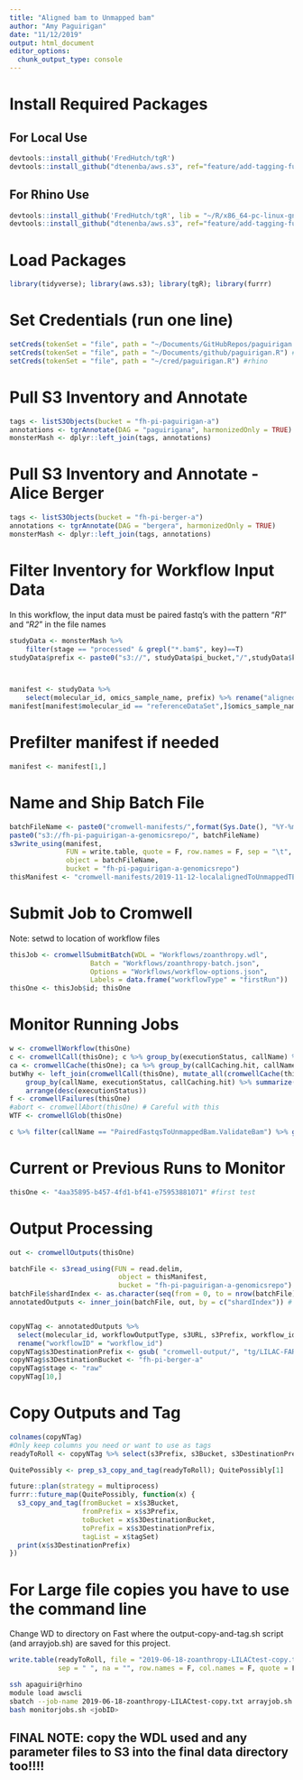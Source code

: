 ```yaml
---
title: "Aligned bam to Unmapped bam"
author: "Amy Paguirigan"
date: "11/12/2019"
output: html_document
editor_options: 
  chunk_output_type: console
---
```

# Install Required Packages

## For Local Use
```r
devtools::install_github('FredHutch/tgR')
devtools::install_github("dtenenba/aws.s3", ref="feature/add-tagging-functions")
```

## For Rhino Use
```r
devtools::install_github('FredHutch/tgR', lib = "~/R/x86_64-pc-linux-gnu-library/3.5") # Rhino
devtools::install_github("dtenenba/aws.s3", ref="feature/add-tagging-functions", lib = "~/R/x86_64-pc-linux-gnu-library/3.5")
```

# Load Packages
```r
library(tidyverse); library(aws.s3); library(tgR); library(furrr)
```

# Set Credentials (run one line)
```r
setCreds(tokenSet = "file", path = "~/Documents/GitHubRepos/paguirigan.R") #DVTC
setCreds(tokenSet = "file", path = "~/Documents/github/paguirigan.R") #laptop
setCreds(tokenSet = "file", path = "~/cred/paguirigan.R") #rhino
```

# Pull S3 Inventory and Annotate
```r
tags <- listS3Objects(bucket = "fh-pi-paguirigan-a")
annotations <- tgrAnnotate(DAG = "paguirigana", harmonizedOnly = TRUE)
monsterMash <- dplyr::left_join(tags, annotations)
```

# Pull S3 Inventory and Annotate  - Alice Berger
```r
tags <- listS3Objects(bucket = "fh-pi-berger-a")
annotations <- tgrAnnotate(DAG = "bergera", harmonizedOnly = TRUE)
monsterMash <- dplyr::left_join(tags, annotations)
```


# Filter Inventory for Workflow Input Data
In this workflow, the input data must be paired fastq's with the pattern "_R1_" and "_R2_" in the file names

```r
studyData <- monsterMash %>% 
    filter(stage == "processed" & grepl("*.bam$", key)==T)
studyData$prefix <- paste0("s3://", studyData$pi_bucket,"/",studyData$key)



manifest <- studyData %>% 
    select(molecular_id, omics_sample_name, prefix) %>% rename("alignedBamURL" = "prefix")
manifest[manifest$molecular_id == "referenceDataSet",]$omics_sample_name <- "CEPH"
```


# Prefilter manifest if needed
```r
manifest <- manifest[1,]
```


# Name and Ship Batch File
```r
batchFileName <- paste0("cromwell-manifests/",format(Sys.Date(), "%Y-%m-%d-"), "localalignedToUnmappedTEst.tsv")
paste0("s3://fh-pi-paguirigan-a-genomicsrepo/", batchFileName)
s3write_using(manifest,
              FUN = write.table, quote = F, row.names = F, sep = "\t",
              object = batchFileName,
              bucket = "fh-pi-paguirigan-a-genomicsrepo")
thisManifest <- "cromwell-manifests/2019-11-12-localalignedToUnmappedTEst.tsv" # for new environments
```

# Submit Job to Cromwell
Note: setwd to location of workflow files
```r
thisJob <- cromwellSubmitBatch(WDL = "Workflows/zoanthropy.wdl",
                    Batch = "Workflows/zoanthropy-batch.json",
                    Options = "Workflows/workflow-options.json",
                    Labels = data.frame("workflowType" = "firstRun"))
thisOne <- thisJob$id; thisOne
```

# Monitor Running Jobs
```r
w <- cromwellWorkflow(thisOne)
c <- cromwellCall(thisOne); c %>% group_by(executionStatus, callName) %>% summarize(status = n())
ca <- cromwellCache(thisOne); ca %>% group_by(callCaching.hit, callName) %>% summarize(hits = n())
butWhy <- left_join(cromwellCall(thisOne), mutate_all(cromwellCache(thisOne), as.character)); butWhy %>% 
    group_by(callName, executionStatus, callCaching.hit) %>% summarize(hits = n()) %>% 
    arrange(desc(executionStatus))
f <- cromwellFailures(thisOne)
#abort <- cromwellAbort(thisOne) # Careful with this
WTF <- cromwellGlob(thisOne)

c %>% filter(callName == "PairedFastqsToUnmappedBam.ValidateBam") %>% group_by(executionStatus) %>% summarize(status = n())
```


# Current or Previous Runs to Monitor
```r
thisOne <- "4aa35895-b457-4fd1-bf41-e75953881071" #first test

```


# Output Processing
```r
out <- cromwellOutputs(thisOne)

batchFile <- s3read_using(FUN = read.delim,
                           object = thisManifest,
                           bucket = "fh-pi-paguirigan-a-genomicsrepo")
batchFile$shardIndex <- as.character(seq(from = 0, to = nrow(batchFile)-1, by = 1))
annotatedOutputs <- inner_join(batchFile, out, by = c("shardIndex")) # if no molecular_id


copyNTag <- annotatedOutputs %>%
  select(molecular_id, workflowOutputType, s3URL, s3Prefix, workflow_id, workflowName, s3Bucket) %>%
  rename("workflowID" = "workflow_id")
copyNTag$s3DestinationPrefix <- gsub( "cromwell-output/", "tg/LILAC-FARBER/TGR-Analyses/",gsub("call-RevertThisBam/shard-[^/]*/", "", copyNTag$s3Prefix))
copyNTag$s3DestinationBucket <- "fh-pi-berger-a"
copyNTag$stage <- "raw"
copyNTag[10,]
```


# Copy Outputs and Tag
```r
colnames(copyNTag)
#Only keep columns you need or want to use as tags
readyToRoll <- copyNTag %>% select(s3Prefix, s3Bucket, s3DestinationPrefix, s3DestinationBucket, molecular_id, stage, workflowID, workflowName); colnames(readyToRoll)

QuitePossibly <- prep_s3_copy_and_tag(readyToRoll); QuitePossibly[1]

future::plan(strategy = multiprocess)
furrr::future_map(QuitePossibly, function(x) {
  s3_copy_and_tag(fromBucket = x$s3Bucket,
                  fromPrefix = x$s3Prefix,
                  toBucket = x$s3DestinationBucket,
                  toPrefix = x$s3DestinationPrefix,
                  tagList = x$tagSet)
  print(x$s3DestinationPrefix)
})
```

# For Large file copies you have to use the command line
Change WD to directory on Fast where the output-copy-and-tag.sh script (and arrayjob.sh) are saved for this project.  
```r
write.table(readyToRoll, file = "2019-06-18-zoanthropy-LILACtest-copy.txt",
            sep = " ", na = "", row.names = F, col.names = F, quote = F)
```


```bash
ssh apaguiri@rhino
module load awscli
sbatch --job-name 2019-06-18-zoanthropy-LILACtest-copy.txt arrayjob.sh
bash monitorjobs.sh <jobID>
```
## FINAL NOTE:  copy the WDL used and any parameter files to S3 into the final data directory too!!!!
